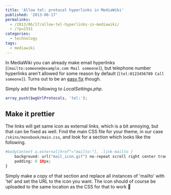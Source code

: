 ---
title: 'Allow tel: protocol hyperlinks in MediaWiki'
published: '2013-06-17'
permalinks:
  - /2013/06/17/allow-tel-hyperlinks-in-mediawiki/
  - /?p=2331
categories:
  - technology
tags:
  - mediawiki
---

In MediaWiki you can already make email hyperlinks (`[mailto:someone@example.com Mail someone]`), but telephone number hyperlinks aren't allowed for some reason by default (`[tel:0123456789 Call someone]`). Turns out to be an [easy fix](http://www.mediawiki.org/wiki/Help_talk:Links#Adding_tel:_link) though.

Simply add the following to _LocalSettings.php_.

```php
array_push($wgUrlProtocols, 'tel:');
```

## Make it prettier

The links will get same icon as external links, which is a bit annoying, but that can be fixed as well. Find the main CSS file for your theme, in our case `/skins/monobook/main.css`, and look for a section which looks like the following.

```php
#bodyContent a.external[href^="mailto:"], .link-mailto {
    background: url("mail_icon.gif") no-repeat scroll right center transparent;
    padding: 0 18px;
}
```

Simply make a copy of that section and replace all instances of 'mailto' with 'tel' and set the URL to the icon you want. The icon should of course be uploaded to the same location as the CSS for that to work 🙂

